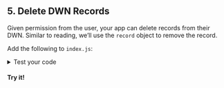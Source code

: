 
<section class="docs-section">

## 5. Delete DWN Records

Given permission from the user, your app can delete records from their DWN. Similar to reading, we’ll use the `record` object to remove the record.

Add the following to `index.js`:
<CodeSnippet functionName="deleteTextRecord" />

<details>
<summary>Test your code</summary>

To see the status of the delete transaction, add the following to <code>index.js</code>:

```js
console.log('deleteResult', deleteResult)
```

Then from the terminal, run:

```bash
node index.js
```

The output will resemble:

```
{ status: { code: 202, detail: 'Accepted' } }
```


</details>

#### Try it!

</section>